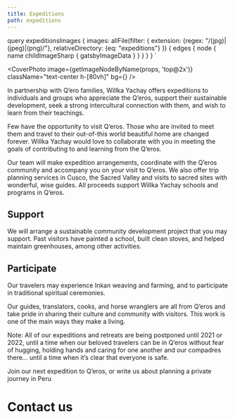 ```yaml
---
title: Expeditions
path: expeditions
---
```




  query expeditionsImages {
    images: allFile(filter: {
      extension: {regex: "/(jpg)|(jpeg)|(png)/"}, 
      relativeDirectory: {eq: "expeditions"}
    }) {
      edges {
        node {
          name
          childImageSharp {
            gatsbyImageData
          }
        }
      }
    }
  }
`

<CoverPhoto image={getImageNodeByName(props, 'top@2x')} className="text-center h-[80vh]" bg={<ExpeditionsHero/>} />

<div className="relative z-1 bg-white">

<section>

In partnership with Q’ero families, Willka Yachay offers expeditions to individuals and groups who appreciate the Q’eros, support their sustainable development, seek a strong intercultural connection with them, and wish to learn from their teachings.

Few have the opportunity to visit Q’eros. Those who are invited to meet them and travel to their out-of-this world beautiful home are changed forever. Willka Yachay would love to collaborate with you in meeting the goals of contributing to and learning from the Q’eros.

Our team will make expedition arrangements, coordinate with the Q’eros community and accompany you on your visit to Q’eros. We also offer trip planning services in Cusco, the Sacred Valley and visits to sacred sites with wonderful, wise guides. All proceeds support Willka Yachay schools and programs in Q’eros.

</section>

<section>

## Support

We will arrange a sustainable community development project that you may support. Past visitors have painted a school, built clean stoves, and helped maintain greenhouses, among other activities.

## Participate

Our travelers may experience Inkan weaving and farming, and to participate in traditional spiritual ceremonies.

Our guides, translators, cooks, and horse wranglers are all from Q’eros and take pride in sharing their culture and community with visitors. This work is one of the main ways they make a living.

Note: All of our expeditions and retreats are being postponed until 2021 or 2022, until a time when our beloved travelers can be in Q’eros without fear of hugging, holding hands and caring for one another and our compadres there... until a time when it’s clear that everyone is safe.

Join our next expedition to Q’eros, or write us about planning a private journey in Peru

</section>

# Contact us

</div>